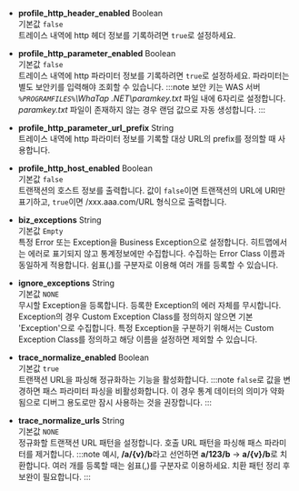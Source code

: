 * **profile_http_header_enabled** <span class='type'>Boolean</span><br/>기본값 `false`<br/>
트레이스 내역에 http 헤더 정보를 기록하려면 `true`로 설정하세요.

* **profile_http_parameter_enabled** <span class='type'>Boolean</span><br/>기본값 `false`<br/>
    트레이스 내역에 http 파라미터 정보를 기록하려면 `true`로 설정하세요. 파라미터는 별도 보안키를 입력해야 조회할 수 있습니다.
:::note
보안 키는 WAS 서버 *`%PROGRAMFILES%`\WhaTap .NET\paramkey.txt* 파일 내에 6자리로 설정합니다. *paramkey.txt* 파일이 존재하지 않는 경우 랜덤 값으로 자동 생성합니다.
:::

* **profile_http_parameter_url_prefix** <span class='type'>String</span><br/>
트레이스 내역에 http 파라미터 정보를 기록할 대상 URL의 prefix를 정의할 때 사용합니다.

* **profile_http_host_enabled** <span class='type'>Boolean</span><br/>기본값 `false`<br/>
트랜잭션의 호스트 정보를 출력합니다. 값이 `false`이면 트랜잭션의 URL에 URI만 표기하고, `true`이면 /xxx.aaa.com/URL 형식으로 출력합니다.

* **biz_exceptions** <span class='type'>String</span><br/>기본값 `Empty`<br/>
특정 Error 또는 Exception을 Business Exception으로 설정합니다. 히트맵에서는 에러로 표기되지 않고 통계정보에만 수집합니다. 수집하는 Error Class 이름과 동일하게 적용합니다. 쉼표(,)를 구분자로 이용해 여러 개를 등록할 수 있습니다.

* **ignore_exceptions** <span class='type'>String</span><br/>기본값 `NONE`<br/>
무시할 Exception을 등록합니다. 등록한 Exception의 에러 자체를 무시합니다.<br/>
Exception의 경우 Custom Exception Class를 정의하지 않으면 기본 'Exception'으로 수집합니다. 특정 Exception을 구분하기 위해서는 Custom Exception Class를 정의하고 해당 이름을 설정하면 제외할 수 있습니다.

* **trace_normalize_enabled** <span class='type'>Boolean</span><br/>기본값 `true`<br/>
    트랜잭션 URL을 파싱해 정규화하는 기능을 활성화합니다.
:::note
`false`로 값을 변경하면 패스 파라미터 파싱을 비활성화합니다. 이 경우 통계 데이터의 의미가 약화됨으로 디버그 용도로만 잠시 사용하는 것을 권장합니다.
:::

* **trace_normalize_urls** <span class='type'>String</span><br/>기본값 `NONE`<br/>
    정규화할 트랜잭션 URL 패턴을 설정합니다. 호출 URL 패턴을 파싱해 패스 파라미터를 제거합니다.
:::note
예시, **/a/{v}/b**라고 선언하면 **a/123/b** → **a/{v}/b**로 치환합니다. 여러 개를 등록할 때는 쉼표(,)를 구분자로 이용하세요. 치환 패턴 정리 후 보완이 필요합니다.
:::